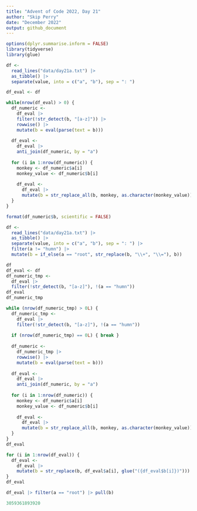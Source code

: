 ```yaml
---
title: "Advent of Code 2022, Day 21"
author: "Skip Perry"
date: "December 2022"
output: github_document
---
```


```r
options(dplyr.summarise.inform = FALSE)
library(tidyverse)
library(glue)
```

```r
df <- 
  read_lines("data/day21a.txt") |> 
  as_tibble() |> 
  separate(value, into = c("a", "b"), sep = ": ")

df_eval <- df

while(nrow(df_eval) > 0) {
  df_numeric <- 
    df_eval |> 
    filter(!str_detect(b, "[a-z]")) |> 
    rowwise() |> 
    mutate(b = eval(parse(text = b)))
  
  df_eval <- 
    df_eval |> 
    anti_join(df_numeric, by = "a")
  
  for (i in 1:nrow(df_numeric)) {
    monkey <- df_numeric$a[i]
    monkey_value <- df_numeric$b[i]
    
    df_eval <- 
      df_eval |> 
      mutate(b = str_replace_all(b, monkey, as.character(monkey_value)))
  }
}

format(df_numeric$b, scientific = FALSE)
```

```r
df <- 
  read_lines("data/day21a.txt") |> 
  as_tibble() |> 
  separate(value, into = c("a", "b"), sep = ": ") |> 
  filter(a != "humn") |> 
  mutate(b = if_else(a == "root", str_replace(b, "\\+", "\\="), b))

df
df_eval <- df
df_numeric_tmp <- 
  df_eval |> 
  filter(!str_detect(b, "[a-z]"), !(a == "humn")) 
df_eval
df_numeric_tmp
```

```r
while (nrow(df_numeric_tmp) > 0L) {
  df_numeric_tmp <- 
    df_eval |> 
    filter(!str_detect(b, "[a-z]"), !(a == "humn"))
  
  if (nrow(df_numeric_tmp) == 0L) { break }
  
  df_numeric <- 
    df_numeric_tmp |> 
    rowwise() |> 
    mutate(b = eval(parse(text = b)))
  
  df_eval <- 
    df_eval |> 
    anti_join(df_numeric, by = "a")
  
  for (i in 1:nrow(df_numeric)) {
    monkey <- df_numeric$a[i]
    monkey_value <- df_numeric$b[i]
    
    df_eval <- 
      df_eval |> 
      mutate(b = str_replace_all(b, monkey, as.character(monkey_value)))
  }
}
df_eval
```

```r
for (i in 1:nrow(df_eval)) {
  df_eval <- 
    df_eval |> 
    mutate(b = str_replace(b, df_eval$a[i], glue("({df_eval$b[i]})")))
}
df_eval
```

```r
df_eval |> filter(a == "root") |> pull(b)
```

```r
3059361893920
```

